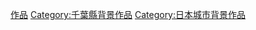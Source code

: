 {{DEFAULTSORT:Funabashi}}
[[Category:船橋市|作品]]
[[Category:千葉縣背景作品|Category:千葉縣背景作品]]
[[Category:日本城市背景作品|Category:日本城市背景作品]]